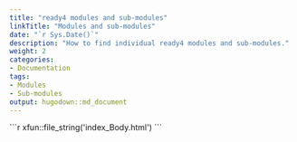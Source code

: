 ```yaml
---
title: "ready4 modules and sub-modules"
linkTitle: "Modules and sub-modules"
date: "`r Sys.Date()`"
description: "How to find individual ready4 modules and sub-modules."
weight: 2
categories: 
- Documentation
tags: 
- Modules
- Sub-modules
output: hugodown::md_document
---
```


````{=html}
```r
xfun::file_string('index_Body.html')
```
````
